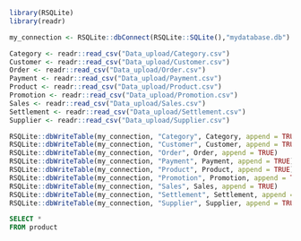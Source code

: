 

```r
library(RSQLite)
library(readr)
```

```r
my_connection <- RSQLite::dbConnect(RSQLite::SQLite(),"mydatabase.db")
```

```r
Category <- readr::read_csv("Data_upload/Category.csv")
Customer <- readr::read_csv("Data_upload/Customer.csv")
Order <- readr::read_csv("Data_upload/Order.csv")
Payment <- readr::read_csv("Data_upload/Payment.csv")
Product <- readr::read_csv("Data_upload/Product.csv")
Promotion <- readr::read_csv("Data_upload/Promotion.csv")
Sales <- readr::read_csv("Data_upload/Sales.csv")
Settlement <- readr::read_csv("Data_upload/Settlement.csv")
Supplier <- readr::read_csv("Data_upload/Supplier.csv")

```

```r
RSQLite::dbWriteTable(my_connection, "Category", Category, append = TRUE)
RSQLite::dbWriteTable(my_connection, "Customer", Customer, append = TRUE)
RSQLite::dbWriteTable(my_connection, "Order", Order, append = TRUE)
RSQLite::dbWriteTable(my_connection, "Payment", Payment, append = TRUE)
RSQLite::dbWriteTable(my_connection, "Product", Product, append = TRUE)
RSQLite::dbWriteTable(my_connection, "Promotion", Promotion, append = TRUE)
RSQLite::dbWriteTable(my_connection, "Sales", Sales, append = TRUE)
RSQLite::dbWriteTable(my_connection, "Settlement", Settlement, append = TRUE)
RSQLite::dbWriteTable(my_connection, "Supplier", Supplier, append = TRUE)

```

```sql
SELECT *
FROM product
```

